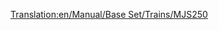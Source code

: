 [[Translation:en/Manual/Base Set/Trains/MJS250]]
{{en/Manual/Base Set/Trains/Trains|Image=[[File:en/Manual/Base Set/Trains/Mjs250.png]]
|Cost=£9,375 ($18.750)
|Speed=80 kph (50 mph)
|Weight=65 t
|Power=600 hp (448 kW)
|Annual=£990 ($1.980)
|Designed=1955
|Lifespan=22
|Capacity=N/A
|Description=The MJS250 is the first diesel powered engine available in [[en/Manual/Climates#sub-arctic|sub-arctic]] and [[en/Manual/Climates#sub-tropical|sub-tropical]] climates. It is cheap but lacks speed and power. Upgrade away from these as soon as time and money permit it. However, a multiheaded engine out of two MJS250s will be cheaper and more powerful than a [[en/Manual/Base Set/Trains/Wills 2-8-0]].
|Real-life=The MJS250 resembles the Davenport 44t switcher.}}